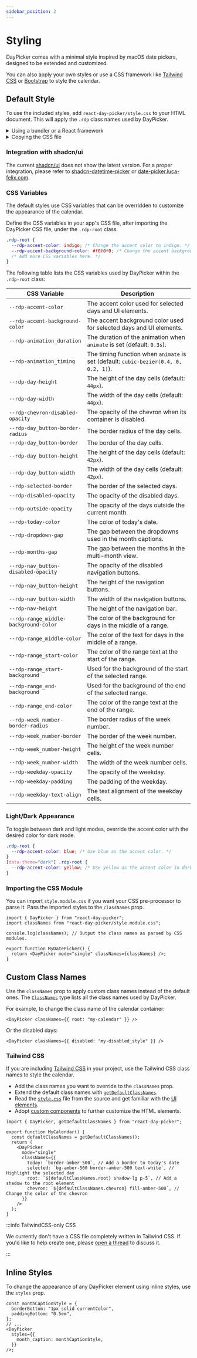 ```yaml
---
sidebar_position: 2
---
```


# Styling

DayPicker comes with a minimal style inspired by macOS date pickers, designed to be extended and customized.

You can also apply your own styles or use a CSS framework like [Tailwind CSS](https://tailwindcss.com) or [Bootstrap](https://getbootstrap.com) to style the calendar.

## Default Style

To use the included styles, add `react-day-picker/style.css` to your HTML document. This will apply the `.rdp` class names used by DayPicker.

<details>
<summary>Using a bundler or a React framework</summary>

If you are using a React framework, such as [Next.js](http://nextjs.org) or [Gatsby](https://www.gatsbyjs.com), or a bundler like Webpack with [css-loader](https://webpack.js.org/loaders/css-loader/), import the CSS file in your app's main JavaScript or TypeScript file:

```tsx title="./App.jsx"
import "react-day-picker/style.css";
```

</details>

<details>
<summary>Copying the CSS file</summary>

If you are not using a bundler, you can copy the CSS file to your project. See the [style.css](https://github.com/gpbl/react-day-picker/blob/main/src/style.css) file in the DayPicker repository for the source.

```html title="./public/index.html"
<style>
  /* Copy the content of the style.css file here. */
</style>
```

</details>

### Integration with shadcn/ui

The current [shadcn/ui](https://ui.shadcn.com) does not show the latest version. For a proper integration, please refer to [shadcn-datetime-picker](https://github.com/Maliksidk19/shadcn-datetime-picker) or [date-picker.luca-felix.com](https://date-picker.luca-felix.com).

### CSS Variables

The default styles use CSS variables that can be overridden to customize the appearance of the calendar.

Define the CSS variables in your app's CSS file, after importing the DayPicker CSS file, under the `.rdp-root` class.

```css title="./app/global.css"
.rdp-root {
  --rdp-accent-color: indigo; /* Change the accent color to indigo. */
  --rdp-accent-background-color: #f0f0f0; /* Change the accent background color. */
  /* Add more CSS variables here. */
}
```

The following table lists the CSS variables used by DayPicker within the `.rdp-root` class:

| CSS Variable                          | Description                                                                          |
| ------------------------------------- | ------------------------------------------------------------------------------------ |
| `--rdp-accent-color`                  | The accent color used for selected days and UI elements.                             |
| `--rdp-accent-background-color`       | The accent background color used for selected days and UI elements.                  |
| `--rdp-animation_duration`            | The duration of the animation when `animate` is set (default: `0.3s`).               |
| `--rdp-animation_timing`              | The timing function when `animate` is set (default: `cubic-bezier(0.4, 0, 0.2, 1)`). |
| `--rdp-day-height`                    | The height of the day cells (default: `44px`).                                       |
| `--rdp-day-width`                     | The width of the day cells (default: `44px`).                                        |
| `--rdp-chevron-disabled-opacity`      | The opacity of the chevron when its container is disabled.                           |
| `--rdp-day_button-border-radius`      | The border radius of the day cells.                                                  |
| `--rdp-day_button-border`             | The border of the day cells.                                                         |
| `--rdp-day_button-height`             | The height of the day cells (default: `42px`).                                       |
| `--rdp-day_button-width`              | The width of the day cells (default: `42px`).                                        |
| `--rdp-selected-border`               | The border of the selected days.                                                     |
| `--rdp-disabled-opacity`              | The opacity of the disabled days.                                                    |
| `--rdp-outside-opacity`               | The opacity of the days outside the current month.                                   |
| `--rdp-today-color`                   | The color of today's date.                                                           |
| `--rdp-dropdown-gap`                  | The gap between the dropdowns used in the month captions.                            |
| `--rdp-months-gap`                    | The gap between the months in the multi-month view.                                  |
| `--rdp-nav_button-disabled-opacity`   | The opacity of the disabled navigation buttons.                                      |
| `--rdp-nav_button-height`             | The height of the navigation buttons.                                                |
| `--rdp-nav_button-width`              | The width of the navigation buttons.                                                 |
| `--rdp-nav-height`                    | The height of the navigation bar.                                                    |
| `--rdp-range_middle-background-color` | The color of the background for days in the middle of a range.                       |
| `--rdp-range_middle-color`            | The color of the text for days in the middle of a range.                             |
| `--rdp-range_start-color`             | The color of the range text at the start of the range.                               |
| `--rdp-range_start-background`        | Used for the background of the start of the selected range.                          |
| `--rdp-range_end-background`          | Used for the background of the end of the selected range.                            |
| `--rdp-range_end-color`               | The color of the range text at the end of the range.                                 |
| `--rdp-week_number-border-radius`     | The border radius of the week number.                                                |
| `--rdp-week_number-border`            | The border of the week number.                                                       |
| `--rdp-week_number-height`            | The height of the week number cells.                                                 |
| `--rdp-week_number-width`             | The width of the week number cells.                                                  |
| `--rdp-weekday-opacity`               | The opacity of the weekday.                                                          |
| `--rdp-weekday-padding`               | The padding of the weekday.                                                          |
| `--rdp-weekday-text-align`            | The text alignment of the weekday cells.                                             |

### Light/Dark Appearance

To toggle between dark and light modes, override the accent color with the desired color for dark mode.

```css
.rdp-root {
  --rdp-accent-color: blue; /* Use blue as the accent color. */
}
[data-theme="dark"] .rdp-root {
  --rdp-accent-color: yellow; /* Use yellow as the accent color in dark mode. */
}
```

### Importing the CSS Module

You can import `style.module.css` if you want your CSS pre-processor to parse it. Pass the imported styles to the `classNames` prop.

```tsx title="./MyDatePicker.jsx"
import { DayPicker } from "react-day-picker";
import classNames from "react-day-picker/style.module.css";

console.log(classNames); // Output the class names as parsed by CSS modules.

export function MyDatePicker() {
  return <DayPicker mode="single" classNames={classNames} />;
}
```

## Custom Class Names

Use the `classNames` prop to apply custom class names instead of the default ones. The [`ClassNames`](../api/type-aliases/ClassNames.md) type lists all the class names used by DayPicker.

For example, to change the class name of the calendar container:

```tsx
<DayPicker classNames={{ root: "my-calendar" }} />
```

Or the disabled days:

```tsx
<DayPicker classNames={{ disabled: "my-disabled_style" }} />
```

### Tailwind CSS

If you are including [Tailwind CSS](https://tailwindcss.com) in your project, use the Tailwind CSS class names to style the calendar.

- Add the class names you want to override to the `classNames` prop.
- Extend the default class names with [`getDefaultClassNames`](../api/functions/getDefaultClassNames.md).
- Read the [`style.css`](https://github.com/gpbl/react-day-picker/blob/main/src/style.css) file from the source and get familiar with the [UI elements](../docs/anatomy.mdx).
- Adopt [custom components](../guides/custom-components.mdx) to further customize the HTML elements.

```tsx
import { DayPicker, getDefaultClassNames } from "react-day-picker";

export function MyCalendar() {
  const defaultClassNames = getDefaultClassNames();
  return (
    <DayPicker
      mode="single"
      classNames={{
        today: `border-amber-500`, // Add a border to today's date
        selected: `bg-amber-500 border-amber-500 text-white`, // Highlight the selected day
        root: `${defaultClassNames.root} shadow-lg p-5`, // Add a shadow to the root element
        chevron: `${defaultClassNames.chevron} fill-amber-500`, // Change the color of the chevron
      }}
    />
  );
}
```

<BrowserWindow>
  <Examples.TailwindCSS />
</BrowserWindow>

:::info TailwindCSS-only CSS

We currently don't have a CSS file completely written in Tailwind CSS. If you'd like to help create one, please [open a thread](https://github.com/gpbl/react-day-picker/discussions/new?category=ideas) to discuss it.

:::

## Inline Styles

To change the appearance of any DayPicker element using inline styles, use the `styles` prop.

```tsx
const monthCaptionStyle = {
  borderBottom: "1px solid currentColor",
  paddingBottom: "0.5em",
};
// ...
<DayPicker
  styles={{
    month_caption: monthCaptionStyle,
  }}
/>;
```
